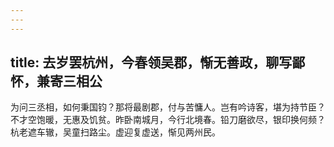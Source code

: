 ```yaml
---
---
---
```

title: 去岁罢杭州，今春领吴郡，惭无善政，聊写鄙怀，兼寄三相公
---



为问三丞相，如何秉国钧？那将最剧郡，付与苦慵人。岂有吟诗客，堪为持节臣？不才空饱暖，无惠及饥贫。昨卧南城月，今行北境春。铅刀磨欲尽，银印换何频？杭老遮车辙，吴童扫路尘。虚迎复虚送，惭见两州民。